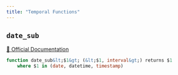 ```yaml
---
title: "Temporal Functions"
---
```


## `date_sub`
[🔗 Official Documentation]()

```sql
function date_sub&lt;$1&gt; (&lt;$1, interval&gt;) returns $1
	where $1 in (date, datetime, timestamp)
```



